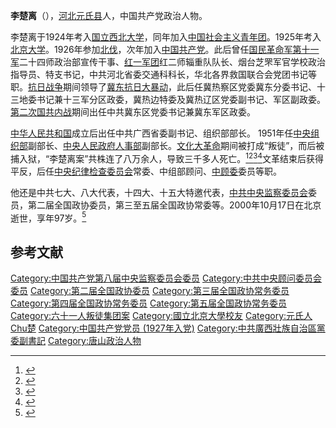 '''李楚离'''（{{bd|1904年||2000年|10月17日||catIdx=Li李}}），[[河北|河北]][[元氏县|元氏县]]人，中国共产党政治人物。

李楚离于1924年考入[[国立西北大学|国立西北大学]]，同年加入[[中国社会主义青年团|中国社会主义青年团]]。1925年考入[[北京大学|北京大学]]。1926年参加[[北伐|北伐]]，次年加入[[中国共产党|中国共产党]]。此后曾任[[国民革命军第十一军|国民革命军第十一军]]二十四师政治部宣传干事、[[红一军团|红一军团]]红二师辎重队队长、烟台芝罘军官学校政治指导员、特支书记，中共河北省委交通科科长，华北各界救国联合会党团书记等职。[[抗日战争|抗日战争]]期间领导了[[冀东抗日大暴动|冀东抗日大暴动]]，此后任冀热察区党委冀东分委书记、十三地委书记兼十三军分区政委，冀热边特委及冀热辽区党委副书记、军区副政委。[[第二次国共内战|第二次国共内战]]期间出任中共冀东区党委书记兼冀东军区政委。

[[中华人民共和国|中华人民共和国]]成立后出任中共广西省委副书记、组织部部长。 1951年任[[中央组织部|中央组织部]]副部长、[[中央人民政府人事部|中央人民政府人事部]]副部长。[[文化大革命|文化大革命]]期间被打成“叛徒”，而后被捕入狱，“李楚离案”共株连了八万余人，导致三千多人死亡。<ref>{{Cite book|chapter=|url=https://books.google.com/books?id=4d4qDwAAQBAJ&pg=PT480&lpg=PT480&dq=%E6%9D%8E%E6%A5%9A%E7%A6%BB+%E5%85%AB%E8%90%AC%E5%A4%9A%E4%BA%BA%E5%8F%97%E6%A0%AA%E9%80%A3&source=bl&ots=224FXzuXcf&sig=ACfU3U0F0sapcnR3AqYeFw4iIlu5ZIUa0Q&hl=en&sa=X&ved=2ahUKEwiryveSh97mAhWZK80KHQyiDfsQ6AEwAHoECAkQAQ#v=onepage&q=%E6%9D%8E%E6%A5%9A%E7%A6%BB%20%E5%85%AB%E8%90%AC%E5%A4%9A%E4%BA%BA%E5%8F%97%E6%A0%AA%E9%80%A3&f=false|publisher=天地图书|date=2017-07-04|language=zh|first=杨继绳|last=著|title=天地翻覆: 中国文化大革命历史|year=|isbn=|location=|pages=}}</ref><ref>{{Cite book|chapter=|url=https://books.google.com/books?id=uKgvDAAAQBAJ&pg=PA457&lpg=PA457&dq=%E6%9D%8E%E6%A5%9A%E7%A6%BB+%E5%85%AB%E8%90%AC%E5%A4%9A%E4%BA%BA%E5%8F%97%E6%A0%AA%E9%80%A3&source=bl&ots=EViegwg5Vl&sig=ACfU3U2-jSCkmMbFBpLSfHL8dIlUFGNK8g&hl=en&sa=X&ved=2ahUKEwiryveSh97mAhWZK80KHQyiDfsQ6AEwAXoECAoQAQ#v=onepage&q=%E6%9D%8E%E6%A5%9A%E7%A6%BB%20%E5%85%AB%E8%90%AC%E5%A4%9A%E4%BA%BA%E5%8F%97%E6%A0%AA%E9%80%A3&f=false|publisher=世界华语出版社|date=2016-05-16|isbn=978-1-940266-15-2|language=zh-TW|first=徐志高|last=主编|title=文革史稿:文革史料彙編 (3): 無產階級文化大革命（下）|year=|location=|pages=}}</ref><ref>{{Cite web|title=文革：文革死亡人数统计为两百万人/丁抒|url=https://blog.boxun.com/hero/wenge/96_2.shtml|accessdate=2019-12-30|author=|date=|format=|work=|publisher=博讯|language=}}</ref><ref>{{Cite web|title=文革到底害死了多少人？|url=http://www.open.com.hk/content.php?id=3308#.XgpIiUZKhr-|accessdate=2019-12-30|author=|date=|format=|work=|publisher=开放出版社|language=}}</ref>文革结束后获得平反，后任[[中央纪律检查委员会|中央纪律检查委员会]]常委、中组部顾问、[[中顾委|中顾委]]委员等职。

他还是中共七大、八大代表，十四大、十五大特邀代表，[[中共中央监察委员会|中共中央监察委员会]]委员，第二届全国政协委员，第三至五届全国政协常委等。2000年10月17日在北京逝世，享年97岁。<ref>{{cite web|url=http://www.people.com.cn/GB/paper39/2020/323461.html|title=李楚离同志逝世|work=人民日报|date=2000-11-23}}</ref>

== 参考文献 ==
{{Reflist}}

{{DEFAULTSORT:Li李}}
[[Category:中国共产党第八届中央监察委员会委员|Category:中国共产党第八届中央监察委员会委员]]
[[Category:中共中央顾问委员会委员|Category:中共中央顾问委员会委员]]
[[Category:第二届全国政协委员|Category:第二届全国政协委员]]
[[Category:第三届全国政协常务委员|Category:第三届全国政协常务委员]]
[[Category:第四届全国政协常务委员|Category:第四届全国政协常务委员]]
[[Category:第五届全国政协常务委员|Category:第五届全国政协常务委员]]
[[Category:六十一人叛徒集团案|Category:六十一人叛徒集团案]]
[[Category:國立北京大學校友|Category:國立北京大學校友]]
[[Category:元氏人|Category:元氏人]]
[[Category:李姓|Chu楚]]
[[Category:中国共产党党员_(1927年入党)|Category:中国共产党党员 (1927年入党)]]
[[Category:中共廣西壯族自治區黨委副書記|Category:中共廣西壯族自治區黨委副書記]]
[[Category:唐山政治人物|Category:唐山政治人物]]